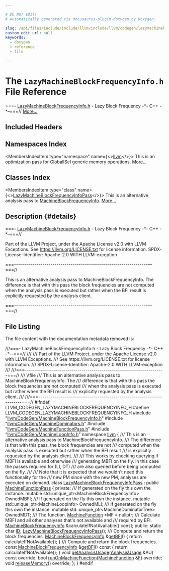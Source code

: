 ```yaml
---

# DO NOT EDIT!
# Automatically generated via docusaurus-plugin-doxygen by Doxygen.

slug: /api/files/include/include/llvm/include/llvm/codegen/lazymachineblockfrequencyinfo-h
custom_edit_url: null
keywords:
  - doxygen
  - reference
  - file

---
```





# The `LazyMachineBlockFrequencyInfo.h` File Reference

<DoxygenPage pluginConfig={pluginConfig}>

===- <a href="/docs/api/files/include/include/llvm/include/llvm/codegen/lazymachineblockfrequencyinfo-h">LazyMachineBlockFrequencyInfo.h</a> - Lazy Block Frequency -&#42;- C++ -&#42;–===// <a href="#details">More...</a>

## Included Headers

<IncludesList>
<IncludesListItem
  filePath="llvm/CodeGen/MachineBlockFrequencyInfo.h"
  permalink="/docs/api/files/include/include/llvm/include/llvm/codegen/machineblockfrequencyinfo-h"
  isLocal="true" />
<IncludesListItem
  filePath="llvm/CodeGen/MachineDominators.h"
  permalink="/docs/api/files/include/include/llvm/include/llvm/codegen/machinedominators-h"
  isLocal="true" />
<IncludesListItem
  filePath="llvm/CodeGen/MachineFunctionPass.h"
  permalink="/docs/api/files/include/include/llvm/include/llvm/codegen/machinefunctionpass-h"
  isLocal="true" />
<IncludesListItem
  filePath="llvm/CodeGen/MachineLoopInfo.h"
  permalink="/docs/api/files/include/include/llvm/include/llvm/codegen/machineloopinfo-h"
  isLocal="true" />
</IncludesList>

## Namespaces Index

<MembersIndex>

<MembersIndexItem
  type="namespace"
  name={<><a href="/docs/api/namespaces/llvm">llvm</a></>}>
This is an optimization pass for GlobalISel generic memory operations. <a href="/docs/api/namespaces/llvm/#details">More...</a>
</MembersIndexItem>

</MembersIndex>

## Classes Index

<MembersIndex>

<MembersIndexItem
  type="class"
  name={<><a href="/docs/api/classes/llvm/lazymachineblockfrequencyinfopass">LazyMachineBlockFrequencyInfoPass</a></>}>
This is an alternative analysis pass to <a href="/docs/api/classes/llvm/machineblockfrequencyinfo">MachineBlockFrequencyInfo</a>. <a href="/docs/api/classes/llvm/lazymachineblockfrequencyinfopass/#details">More...</a>
</MembersIndexItem>

</MembersIndex>

## Description {#details}

===- <a href="/docs/api/files/include/include/llvm/include/llvm/codegen/lazymachineblockfrequencyinfo-h">LazyMachineBlockFrequencyInfo.h</a> - Lazy Block Frequency -&#42;- C++ -&#42;–===//

Part of the LLVM Project, under the Apache License v2.0 with LLVM Exceptions. See <a href="https://llvm.org/LICENSE.txt">https://llvm.org/LICENSE.txt</a> for license information. SPDX-License-Identifier: Apache-2.0 WITH LLVM-exception

===------------------------------------------------------------------—===//

This is an alternative analysis pass to MachineBlockFrequencyInfo. The difference is that with this pass the block frequencies are not computed when the analysis pass is executed but rather when the BFI result is explicitly requested by the analysis client.

===------------------------------------------------------------------—===//

## File Listing

The file content with the documentation metadata removed is:

<ProgramListing>

<Link id="l00001" /><CodeLine lineNumber="1"><span class="doxyHighlightComment">///===- LazyMachineBlockFrequencyInfo.h - Lazy Block Frequency -&#42;- C++ -&#42;--===//</span></CodeLine>
<Link id="l00002" /><CodeLine lineNumber="2"><span class="doxyHighlightComment">///</span></CodeLine>
<Link id="l00003" /><CodeLine lineNumber="3"><span class="doxyHighlightComment">/// Part of the LLVM Project, under the Apache License v2.0 with LLVM Exceptions.</span></CodeLine>
<Link id="l00004" /><CodeLine lineNumber="4"><span class="doxyHighlightComment">/// See https://llvm.org/LICENSE.txt for license information.</span></CodeLine>
<Link id="l00005" /><CodeLine lineNumber="5"><span class="doxyHighlightComment">/// SPDX-License-Identifier: Apache-2.0 WITH LLVM-exception</span></CodeLine>
<Link id="l00006" /><CodeLine lineNumber="6"><span class="doxyHighlightComment">///</span></CodeLine>
<Link id="l00007" /><CodeLine lineNumber="7"><span class="doxyHighlightComment">///===---------------------------------------------------------------------===//</span></CodeLine>
<Link id="l00008" /><CodeLine lineNumber="8"><span class="doxyHighlightComment">/// \\file</span></CodeLine>
<Link id="l00009" /><CodeLine lineNumber="9"><span class="doxyHighlightComment">/// This is an alternative analysis pass to MachineBlockFrequencyInfo.  The</span></CodeLine>
<Link id="l00010" /><CodeLine lineNumber="10"><span class="doxyHighlightComment">/// difference is that with this pass the block frequencies are not computed</span></CodeLine>
<Link id="l00011" /><CodeLine lineNumber="11"><span class="doxyHighlightComment">/// when the analysis pass is executed but rather when the BFI result is</span></CodeLine>
<Link id="l00012" /><CodeLine lineNumber="12"><span class="doxyHighlightComment">/// explicitly requested by the analysis client.</span></CodeLine>
<Link id="l00013" /><CodeLine lineNumber="13"><span class="doxyHighlightComment">///</span></CodeLine>
<Link id="l00014" /><CodeLine lineNumber="14"><span class="doxyHighlightComment">///===---------------------------------------------------------------------===//</span></CodeLine>
<Link id="l00015" /><CodeLine lineNumber="15"></CodeLine>
<Link id="l00016" /><CodeLine lineNumber="16"><span class="doxyHighlightPreprocessor">#ifndef LLVM&#95;CODEGEN&#95;LAZYMACHINEBLOCKFREQUENCYINFO&#95;H</span></CodeLine>
<Link id="l00017" /><CodeLine lineNumber="17"><span class="doxyHighlightPreprocessor">#define LLVM&#95;CODEGEN&#95;LAZYMACHINEBLOCKFREQUENCYINFO&#95;H</span></CodeLine>
<Link id="l00018" /><CodeLine lineNumber="18"></CodeLine>
<Link id="l00019" /><CodeLine lineNumber="19"><span class="doxyHighlightPreprocessor">#include &quot;<a href="/docs/api/files/include/include/llvm/include/llvm/codegen/machineblockfrequencyinfo-h">llvm/CodeGen/MachineBlockFrequencyInfo.h</a>&quot;</span></CodeLine>
<Link id="l00020" /><CodeLine lineNumber="20"><span class="doxyHighlightPreprocessor">#include &quot;<a href="/docs/api/files/include/include/llvm/include/llvm/codegen/machinedominators-h">llvm/CodeGen/MachineDominators.h</a>&quot;</span></CodeLine>
<Link id="l00021" /><CodeLine lineNumber="21"><span class="doxyHighlightPreprocessor">#include &quot;<a href="/docs/api/files/include/include/llvm/include/llvm/codegen/machinefunctionpass-h">llvm/CodeGen/MachineFunctionPass.h</a>&quot;</span></CodeLine>
<Link id="l00022" /><CodeLine lineNumber="22"><span class="doxyHighlightPreprocessor">#include &quot;<a href="/docs/api/files/include/include/llvm/include/llvm/codegen/machineloopinfo-h">llvm/CodeGen/MachineLoopInfo.h</a>&quot;</span></CodeLine>
<Link id="l00023" /><CodeLine lineNumber="23"></CodeLine>
<Link id="l00024" /><CodeLine lineNumber="24"><span class="doxyHighlightKeyword">namespace </span><span class="doxyHighlight"><a href="/docs/api/namespaces/llvm">llvm</a> &#123;</span></CodeLine>
<Link id="l00025" /><CodeLine lineNumber="25"><span class="doxyHighlightComment">/// This is an alternative analysis pass to MachineBlockFrequencyInfo.</span></CodeLine>
<Link id="l00026" /><CodeLine lineNumber="26"><span class="doxyHighlightComment">/// The difference is that with this pass, the block frequencies are not</span></CodeLine>
<Link id="l00027" /><CodeLine lineNumber="27"><span class="doxyHighlightComment">/// computed when the analysis pass is executed but rather when the BFI result</span></CodeLine>
<Link id="l00028" /><CodeLine lineNumber="28"><span class="doxyHighlightComment">/// is explicitly requested by the analysis client.</span></CodeLine>
<Link id="l00029" /><CodeLine lineNumber="29"><span class="doxyHighlightComment">///</span></CodeLine>
<Link id="l00030" /><CodeLine lineNumber="30"><span class="doxyHighlightComment">/// This works by checking querying if MBFI is available and otherwise</span></CodeLine>
<Link id="l00031" /><CodeLine lineNumber="31"><span class="doxyHighlightComment">/// generating MBFI on the fly.  In this case the passes required for (LI, DT)</span></CodeLine>
<Link id="l00032" /><CodeLine lineNumber="32"><span class="doxyHighlightComment">/// are also queried before being computed on the fly.</span></CodeLine>
<Link id="l00033" /><CodeLine lineNumber="33"><span class="doxyHighlightComment">///</span></CodeLine>
<Link id="l00034" /><CodeLine lineNumber="34"><span class="doxyHighlightComment">/// Note that it is expected that we wouldn&#39;t need this functionality for the</span></CodeLine>
<Link id="l00035" /><CodeLine lineNumber="35"><span class="doxyHighlightComment">/// new PM since with the new PM, analyses are executed on demand.</span></CodeLine>
<Link id="l00036" /><CodeLine lineNumber="36"></CodeLine>
<Link id="l00037" /><CodeLine lineNumber="37" lineLink="/docs/api/classes/llvm/lazymachineblockfrequencyinfopass"><span class="doxyHighlightKeyword">class </span><span class="doxyHighlight"><a href="/docs/api/classes/llvm/lazymachineblockfrequencyinfopass/#a976393e8e2e8c6eb8a214775ed43481b">LazyMachineBlockFrequencyInfoPass</a> : </span><span class="doxyHighlightKeyword">public</span><span class="doxyHighlight"> <a href="/docs/api/classes/llvm/machinefunctionpass/#a29c81d2386f4a727c6d33413807530c8">MachineFunctionPass</a> &#123;</span></CodeLine>
<Link id="l00038" /><CodeLine lineNumber="38"><span class="doxyHighlightKeyword">private</span><span class="doxyHighlight">:</span></CodeLine>
<Link id="l00039" /><CodeLine lineNumber="39"><span class="doxyHighlightComment">  /// If generated on the fly this own the instance.</span></CodeLine>
<Link id="l00040" /><CodeLine lineNumber="40"><span class="doxyHighlight">  </span><span class="doxyHighlightKeyword">mutable</span><span class="doxyHighlight"> std::unique&#95;ptr&lt;MachineBlockFrequencyInfo&gt; OwnedMBFI;</span></CodeLine>
<Link id="l00041" /><CodeLine lineNumber="41"></CodeLine>
<Link id="l00042" /><CodeLine lineNumber="42"><span class="doxyHighlightComment">  /// If generated on the fly this own the instance.</span></CodeLine>
<Link id="l00043" /><CodeLine lineNumber="43"><span class="doxyHighlight">  </span><span class="doxyHighlightKeyword">mutable</span><span class="doxyHighlight"> std::unique&#95;ptr&lt;MachineLoopInfo&gt; OwnedMLI;</span></CodeLine>
<Link id="l00044" /><CodeLine lineNumber="44"></CodeLine>
<Link id="l00045" /><CodeLine lineNumber="45"><span class="doxyHighlightComment">  /// If generated on the fly this own the instance.</span></CodeLine>
<Link id="l00046" /><CodeLine lineNumber="46"><span class="doxyHighlight">  </span><span class="doxyHighlightKeyword">mutable</span><span class="doxyHighlight"> std::unique&#95;ptr&lt;MachineDominatorTree&gt; OwnedMDT;</span></CodeLine>
<Link id="l00047" /><CodeLine lineNumber="47"></CodeLine>
<Link id="l00048" /><CodeLine lineNumber="48"><span class="doxyHighlightComment">  /// The function.</span></CodeLine>
<Link id="l00049" /><CodeLine lineNumber="49"><span class="doxyHighlight">  <a href="/docs/api/classes/llvm/machinefunction">MachineFunction</a> &#42;MF = </span><span class="doxyHighlightKeyword">nullptr</span><span class="doxyHighlight">;</span></CodeLine>
<Link id="l00050" /><CodeLine lineNumber="50"></CodeLine>
<Link id="l00051" /><CodeLine lineNumber="51"><span class="doxyHighlightComment">  /// Calculate MBFI and all other analyses that&#39;s not available and</span></CodeLine>
<Link id="l00052" /><CodeLine lineNumber="52"><span class="doxyHighlightComment">  /// required by BFI.</span></CodeLine>
<Link id="l00053" /><CodeLine lineNumber="53"><span class="doxyHighlight">  <a href="/docs/api/classes/llvm/machineblockfrequencyinfo">MachineBlockFrequencyInfo</a> &amp;calculateIfNotAvailable() </span><span class="doxyHighlightKeyword">const</span><span class="doxyHighlight">;</span></CodeLine>
<Link id="l00054" /><CodeLine lineNumber="54"></CodeLine>
<Link id="l00055" /><CodeLine lineNumber="55"><span class="doxyHighlightKeyword">public</span><span class="doxyHighlight">:</span></CodeLine>
<Link id="l00056" /><CodeLine lineNumber="56" lineLink="/docs/api/classes/llvm/lazymachineblockfrequencyinfopass/#a0bffb033bb79f95660b1c53101c2c74d"><span class="doxyHighlight">  </span><span class="doxyHighlightKeyword">static</span><span class="doxyHighlight"> </span><span class="doxyHighlightKeywordType">char</span><span class="doxyHighlight"> <a href="/docs/api/classes/llvm/lazymachineblockfrequencyinfopass/#a0bffb033bb79f95660b1c53101c2c74d">ID</a>;</span></CodeLine>
<Link id="l00057" /><CodeLine lineNumber="57"></CodeLine>
<Link id="l00058" /><CodeLine lineNumber="58"><span class="doxyHighlight">  <a href="/docs/api/classes/llvm/lazymachineblockfrequencyinfopass/#a976393e8e2e8c6eb8a214775ed43481b">LazyMachineBlockFrequencyInfoPass</a>();</span></CodeLine>
<Link id="l00059" /><CodeLine lineNumber="59"></CodeLine>
<Link id="l00060" /><CodeLine lineNumber="60"><span class="doxyHighlightComment">  /// Compute and return the block frequencies.</span></CodeLine>
<Link id="l00061" /><CodeLine lineNumber="61" lineLink="/docs/api/classes/llvm/lazymachineblockfrequencyinfopass/#a50893ded02ace7817993d8a32bb87080"><span class="doxyHighlight">  <a href="/docs/api/classes/llvm/machineblockfrequencyinfo">MachineBlockFrequencyInfo</a> &amp;<a href="/docs/api/classes/llvm/lazymachineblockfrequencyinfopass/#a50893ded02ace7817993d8a32bb87080">getBFI</a>() &#123; </span><span class="doxyHighlightKeywordFlow">return</span><span class="doxyHighlight"> calculateIfNotAvailable(); &#125;</span></CodeLine>
<Link id="l00062" /><CodeLine lineNumber="62"></CodeLine>
<Link id="l00063" /><CodeLine lineNumber="63"><span class="doxyHighlightComment">  /// Compute and return the block frequencies.</span></CodeLine>
<Link id="l00064" /><CodeLine lineNumber="64" lineLink="/docs/api/classes/llvm/lazymachineblockfrequencyinfopass/#a6da2940489e1453177a31cde8bb5084d"><span class="doxyHighlight">  </span><span class="doxyHighlightKeyword">const</span><span class="doxyHighlight"> <a href="/docs/api/classes/llvm/machineblockfrequencyinfo">MachineBlockFrequencyInfo</a> &amp;<a href="/docs/api/classes/llvm/lazymachineblockfrequencyinfopass/#a6da2940489e1453177a31cde8bb5084d">getBFI</a>()</span><span class="doxyHighlightKeyword"> const </span><span class="doxyHighlight">&#123;</span></CodeLine>
<Link id="l00065" /><CodeLine lineNumber="65"><span class="doxyHighlight">    </span><span class="doxyHighlightKeywordFlow">return</span><span class="doxyHighlight"> calculateIfNotAvailable();</span></CodeLine>
<Link id="l00066" /><CodeLine lineNumber="66"><span class="doxyHighlight">  &#125;</span></CodeLine>
<Link id="l00067" /><CodeLine lineNumber="67"></CodeLine>
<Link id="l00068" /><CodeLine lineNumber="68"><span class="doxyHighlight">  </span><span class="doxyHighlightKeywordType">void</span><span class="doxyHighlight"> <a href="/docs/api/classes/llvm/lazymachineblockfrequencyinfopass/#a4baa9cde9ae3aae6350176fa7babd486">getAnalysisUsage</a>(<a href="/docs/api/classes/llvm/analysisusage">AnalysisUsage</a> &amp;AU) </span><span class="doxyHighlightKeyword">const override</span><span class="doxyHighlight">;</span></CodeLine>
<Link id="l00069" /><CodeLine lineNumber="69"></CodeLine>
<Link id="l00070" /><CodeLine lineNumber="70"><span class="doxyHighlight">  </span><span class="doxyHighlightKeywordType">bool</span><span class="doxyHighlight"> <a href="/docs/api/classes/llvm/lazymachineblockfrequencyinfopass/#ad88133ff07bc8d4d9776ab71000a7af5">runOnMachineFunction</a>(<a href="/docs/api/classes/llvm/machinefunction">MachineFunction</a> &amp;<a href="/docs/api/files/lib/lib/support/md5-cpp/#a96d73bbd7af15cb1fc38c3f4a3bd82e9">F</a>) </span><span class="doxyHighlightKeyword">override</span><span class="doxyHighlight">;</span></CodeLine>
<Link id="l00071" /><CodeLine lineNumber="71"><span class="doxyHighlight">  </span><span class="doxyHighlightKeywordType">void</span><span class="doxyHighlight"> <a href="/docs/api/classes/llvm/lazymachineblockfrequencyinfopass/#abec15b5785480ac593dfcab677af4c40">releaseMemory</a>() </span><span class="doxyHighlightKeyword">override</span><span class="doxyHighlight">;</span></CodeLine>
<Link id="l00072" /><CodeLine lineNumber="72"><span class="doxyHighlight">&#125;;</span></CodeLine>
<Link id="l00073" /><CodeLine lineNumber="73"><span class="doxyHighlight">&#125;</span></CodeLine>
<Link id="l00074" /><CodeLine lineNumber="74"><span class="doxyHighlightPreprocessor">#endif</span></CodeLine>

</ProgramListing>


</DoxygenPage>
